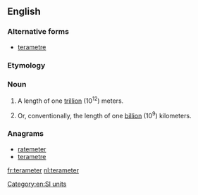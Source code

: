 ==English==

===Alternative forms===
* [[terametre]]

===Etymology===
{{prefix|tera|meter|lang=en}}

===Noun===
{{en-noun}}

# {{context|US|lang=en}} A length of one [[trillion]] (10<sup>12</sup>) meters.
# {{context|US|lang=en}} Or, conventionally, the length of one [[billion]] (10<sup>9</sup>) kilometers.

===Anagrams===
* [[ratemeter#English|ratemeter]]
* [[terametre#English|terametre]]

[[Category:en:SI units]]

[[fr:terameter]]
[[nl:terameter]]